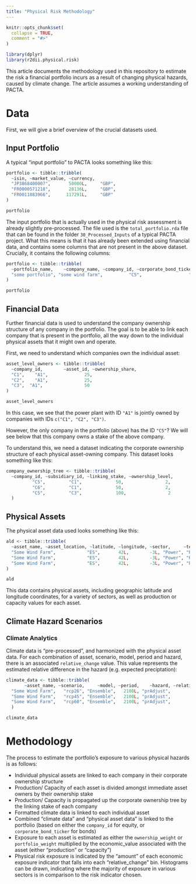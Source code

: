 ```yaml
---
title: "Physical Risk Methodology"
---
```


```r
knitr::opts_chunk$set(
  collapse = TRUE,
  comment = "#>"
)
```

```r
library(dplyr)
library(r2dii.physical.risk)
```

This article documents the methodology used in this repository to estimate
the risk a financial portfolio incurs as a result of changing physical hazards, 
caused by climate change. The article assumes a working understanding of PACTA. 

# Data

First, we will give a brief overview of the crucial datasets used. 

## Input Portfolio
A typical "input portfolio" to PACTA looks something like this: 

``` r
portfolio <- tibble::tribble(
  ~isin, ~market_value, ~currency,
  "JP3868400007",       50000L,     "GBP",
  "FR0000571218",       28136L,     "GBP",
  "FR0011883966",      117291L,     "GBP"
)

portfolio

```

The input portfolio that is actually used in the physical risk assessment is
already slightly pre-processed. The file used is the `total_portfolio.rda` file
that can be found in the folder `30_Processed_Inputs` of a typical PACTA
project. What this means is that it has already been extended using financial
data, and contains some columns that are not present in the above dataset.
Crucially, it contains the following columns:

``` r
portfolio <- tibble::tribble(
  ~portfolio_name,    ~company_name, ~company_id, ~corporate_bond_ticker,          ~isin, ~holding_id, ~asset_type, ~security_mapped_sector, ~value_usd,
  "some portfolio", "some wind farm",          "C5",                  "ABC", "AB1234567890",        123L,    "Equity",                 "Power",     45000L
)

portfolio
```

## Financial Data
Further financial data is used to understand the company ownership structure of 
any company in the portfolio. The goal is to be able to link each company that 
is present in the portfolio, all the way down to the individual physical assets 
that it might own and operate. 

First, we need to understand which companies own the individual asset:

``` r
asset_level_owners <- tibble::tribble(
  ~company_id,        ~asset_id, ~ownership_share,
  "C1",    "A1",              25,
  "C2",    "A1",              25,
  "C3",  "A1",                50
)

asset_level_owners

```

In this case, we see that the power plant with ID `"A1"` is jointly owned by 
companies with IDs `c("C1", "C2", "C3")`. 

However, the only company in the portfolio (above) has the ID `"C5"`? We will 
see below that this company owns a stake of the above company. 

To understand this, we need a dataset indicating the corporate ownership 
structure of each physical asset-owning company. This dataset looks something 
like this: 

``` r
company_ownership_tree <- tibble::tribble(
  ~company_id, ~subsidiary_id, ~linking_stake, ~ownership_level,
          "C5",         "C1",             50,                2,
          "C6",         "C1",             50,                2,
          "C5",         "C3",             100,                2
  )
```


## Physical Assets

The physical asset data used looks something like this: 

```r
ald <- tibble::tribble(
  ~asset_name, ~asset_location, ~latitude, ~longitude, ~sector,     ~technology, ~year, ~economic_unit, ~economic_output, ~asset_id,
  "Some Wind Farm",            "ES",       42L,        -3L, "Power", "RenewablesCap", 2020L,           "MW",             400L,      "A1",
  "Some Wind Farm",            "ES",       42L,        -3L, "Power", "RenewablesCap", 2021L,           "MW",             420L,      "A1",
  "Some Wind Farm",            "ES",       42L,        -3L, "Power", "RenewablesCap", 2022L,           "MW",             440L,      "A1"
)

ald
```

This data contains physical assets, including geographic latitude and longitude
coordinates, for a variety of sectors, as well as production or capacity values 
for each asset. 

## Climate Hazard Scenarios 
### Climate Analytics

Climate data is "pre-processed", and harmonized with the physical asset data. 
For each combination of asset, scenario, model, period and hazard, there is an 
associated `relative_change` value. This value represents the estimated relative 
difference in the hazard (e.g. expected preciptation):

```r
climate_data <- tibble::tribble(
       ~asset_name, ~scenario,     ~model, ~period,    ~hazard, ~relative_change,
  "Some Wind Farm",   "rcp26", "Ensemble",   2100L, "prAdjust",            0.004,
  "Some Wind Farm",   "rcp45", "Ensemble",   2100L, "prAdjust",             0.03,
  "Some Wind Farm",   "rcp60", "Ensemble",   2100L, "prAdjust",             0.04
  )

climate_data
```

# Methodology

The process to estimate the portfolio's exposure to various physical hazards is
as follows:

- Individual physical assets are linked to each company in their corporate 
ownership structure 
- Production/ Capacity of each asset is divided amongst immediate asset owners 
by their ownership stake
- Production/ Capacity is propagated up the corporate ownership tree by the 
linking stake of each company
- Formatted climate data is linked to each individual asset
- Combined "climate data" and "physical asset data" is linked to the portfolio 
(based on either the `company_id` for equity, or `corporate_bond_ticker` for 
bonds)
- Exposure to each asset is estimated as either the `ownership_weight` or 
`portfolio_weight` multiplied by the economic_value associated with the asset 
(either "production" or "capacity")
- Physical risk exposure is indicated by the "amount" of each economic exposure 
indicator that falls into each "relative_change" bin. Histograms can be drawn, 
indicating where the majority of exposure in various sectors is in comparison to 
the risk indicator chosen. 
